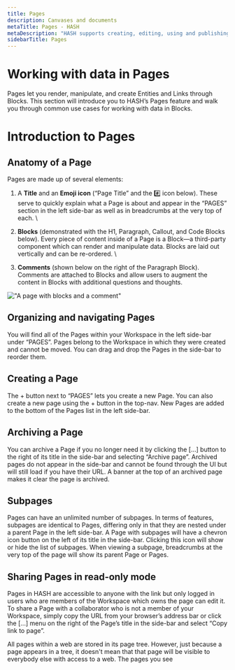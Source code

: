```yaml
---
title: Pages
description: Canvases and documents
metaTitle: Pages - HASH
metaDescription: "HASH supports creating, editing, using and publishing two types of pages: free-form canvases and linear documents."
sidebarTitle: Pages
---
```


# Working with data in Pages<a id="#working-with-data-in-pages" />

Pages let you render, manipulate, and create Entities and Links through Blocks. This section will introduce you to HASH’s Pages feature and walk you through common use cases for working with data in Blocks.

# Introduction to Pages

## Anatomy of a Page<a id="#anatomy-of-a-page" />

Pages are made up of several elements:

1. A **Title** and an **Emoji icon** (“Page Title” and the #️⃣ icon below). These serve to quickly explain what a Page is about and appear in the “PAGES” section in the left side-bar as well as in breadcrumbs at the very top of each. \

1. **Blocks** (demonstrated with the H1, Paragraph, Callout, and Code Blocks below). Every piece of content inside of a Page is a Block—a third-party component which can render and manipulate data. Blocks are laid out vertically and can be re-ordered. \

1. **Comments** (shown below on the right of the Paragraph Block). Comments are attached to Blocks and allow users to augment the content in Blocks with additional questions and thoughts.

!["A page with blocks and a comment"](https://hash.ai/cdn-cgi/imagedelivery/EipKtqu98OotgfhvKf6Eew/1e31a95b-e62c-48c3-1df4-0becdb5f3f00/public)

## Organizing and navigating Pages<a id="#organizing-and-navigating-pages" />

You will find all of the Pages within your Workspace in the left side-bar under “PAGES”. Pages belong to the Workspace in which they were created and cannot be moved. You can drag and drop the Pages in the side-bar to reorder them.

## Creating a Page<a id="#creating-a-page" />

The + button next to “PAGES” lets you create a new Page. You can also create a new page using the + button in the top-nav. New Pages are added to the bottom of the Pages list in the left side-bar.

## Archiving a Page

You can archive a Page if you no longer need it by clicking the […] button to the right of its title in the side-bar and selecting “Archive page”. Archived pages do not appear in the side-bar and cannot be found through the UI but will still load if you have their URL. A banner at the top of an archived page makes it clear the page is archived.

## Subpages

Pages can have an unlimited number of subpages. In terms of features, subpages are identical to Pages, differing only in that they are nested under a parent Page in the left side-bar. A Page with subpages will have a chevron icon button on the left of its title in the side-bar. Clicking this icon will show or hide the list of subpages. When viewing a subpage, breadcrumbs at the very top of the page will show its parent Page or Pages.

## Sharing Pages in read-only mode

Pages in HASH are accessible to anyone with the link but only logged in users who are members of the Workspace which owns the page can edit it. To share a Page with a collaborator who is not a member of your Workspace, simply copy the URL from your browser’s address bar or click the [...] menu on the right of the Page’s title in the side-bar and select “Copy link to page”.

All pages within a web are stored in its page tree. However, just because a page appears in a tree, it doesn't mean that that page will be visible to everybody else with access to a web. The pages you see
